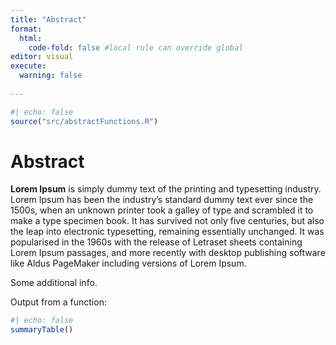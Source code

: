 ```yaml
---
title: "Abstract"
format: 
  html: 
    code-fold: false #local rule can override global
editor: visual
execute:
  warning: false
  
---
```



```r
#| echo: false
source("src/abstractFunctions.R")
```
# Abstract

**Lorem Ipsum** is simply dummy text of the printing and typesetting industry. Lorem Ipsum has been the industry's standard dummy text ever since the 1500s, when an unknown printer took a galley of type and scrambled it to make a type specimen book. It has survived not only five centuries, but also the leap into electronic typesetting, remaining essentially unchanged. It was popularised in the 1960s with the release of Letraset sheets containing Lorem Ipsum passages, and more recently with desktop publishing software like Aldus PageMaker including versions of Lorem Ipsum.

Some additional info.


Output from a function:


```r
#| echo: false
summaryTable()


```

